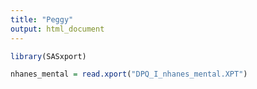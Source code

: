 ```yaml
---
title: "Peggy"
output: html_document
---
```


```r
library(SASxport)
```
```r
nhanes_mental = read.xport("DPQ_I_nhanes_mental.XPT")
```

